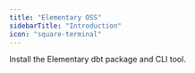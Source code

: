 ```yaml
---
title: "Elementary OSS"
sidebarTitle: "Introduction"
icon: "square-terminal"
---
```


<Snippet file="oss/oss-introduction-opening.mdx" />

<CardGroup cols={1}>
  <Card
    title="Quickstart Elementary OSS"
    href="/oss/quickstart/quickstart-cli-package"
  >
    Install the Elementary dbt package and CLI tool.
  </Card>
</CardGroup>

<Snippet file="oss/oss-introduction.mdx" />
